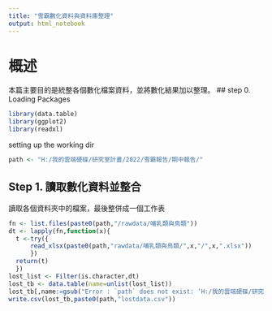 ```yaml
---
title: "雪霸數化資料與資料庫整理"
output: html_notebook
---
```

# 概述
本篇主要目的是統整各個數化檔案資料，並將數化結果加以整理。 
## step 0. Loading Packages
```r
library(data.table)
library(ggplot2)
library(readxl)
```
setting up the working dir
```r
path <- "H:/我的雲端硬碟/研究室計畫/2022/雪霸報告/期中報告/"
```
## Step 1. 讀取數化資料並整合
讀取各個資料夾中的檔案，最後整併成一個工作表

```r
fn <- list.files(paste0(path,"/rawdata/哺乳類與鳥類"))
dt <- lapply(fn,function(x){
  t <-try({
      read_xlsx(paste0(path,"rawdata/哺乳類與鳥類/",x,"/",x,".xlsx"))
      })
  return(t)
  })
lost_list <- Filter(is.character,dt)
lost_tb <- data.table(name=unlist(lost_list))
lost_tb[,name:=gsub("Error : `path` does not exist: ‘H:/我的雲端硬碟/研究室計畫/2022/雪霸報告/期中報告/rawdata/哺乳類與鳥類/",'',name)]
write.csv(lost_tb,paste0(path,"lostdata.csv"))
```

